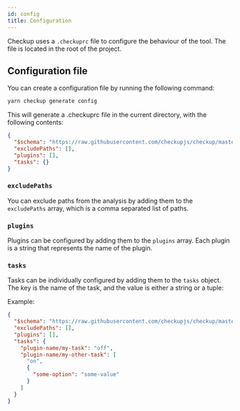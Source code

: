 ```yaml
---
id: config
title: Configuration
---
```


Checkup uses a `.checkuprc` file to configure the behaviour of the tool. The file is located in the root of the project.

## Configuration file

You can create a configuration file by running the following command:

```bash
yarn checkup generate config
```

This will generate a .checkuprc file in the current directory, with the following contents:

```json title=".checkuprc"
{
  "$schema": "https://raw.githubusercontent.com/checkupjs/checkup/master/packages/core/src/schemas/config-schema.json",
  "excludePaths": [],
  "plugins": [],
  "tasks": {}
}
```

### `excludePaths`

You can exclude paths from the analysis by adding them to the `excludePaths` array, which is a comma separated list of paths.

### `plugins`

Plugins can be configured by adding them to the `plugins` array. Each plugin is a string that represents the name of the plugin.

### `tasks`

Tasks can be individually configured by adding them to the `tasks` object. The key is the name of the task, and the value is either a string or a tuple:

Example:

```json
{
  "$schema": "https://raw.githubusercontent.com/checkupjs/checkup/master/packages/core/src/schemas/config-schema.json",
  "excludePaths": [],
  "plugins": [],
  "tasks": {
    "plugin-name/my-task": "off",
    "plugin-name/my-other-task": [
      "on",
      {
        "some-option": "some-value"
      }
    ]
  }
}
```
